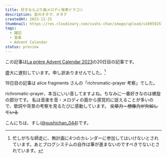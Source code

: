 ```yaml
---
title: 好きならぷり曲メロディ発表ドラゴン
description: 音のオタク、オタク
createdAt: 2023-12-25
thumbnail: https://res.cloudinary.com/sushi-chan/image/upload/v1695925763/my-campus-life/56F9C0BE-0ACB-4D23-9C6C-3BDEE11CF2E6_1_201_a_hlnsel.jpg
tags:
  - 雑記
  - 音楽
  - Advent Calendar
status: preview
---
```


この記事は[La prière Advent Calendar 2023](https://adventar.org/calendars/9392)の20日目の記事です。

<UrlCard url="https://adventar.org/calendars/9392" />

<span class="text-2xl font-bold">盛大に遅刻しています。申し訳ありませんでした。[^1]</span>

[^1]: 忙しがちな師走に、無計画に4つのカレンダーに参加してはいけないとされています。あとブログシステムの自作は筆が進まないのですべきでないとされています。

19日目の記事は alice fragments さんの「richromatic-prayer 考察」でした。

<UrlCard url="https://note.com/brainy_pansy60/n/na1defa292ef6" />

richromatic-prayer、本当にいい音してますよね。ちなみに一番好きなのは螺旋の部分です。
私は音楽を音・メロディの面から感覚的に捉えることが多いので、歌詞や背景の考察を見るたびに感動しています。
~~文章力・想像力が欠如している~~

<div class="divider"></div>

こんにちは、すし([@sushichan_044](https://twitter.com/sushichan_044))です。
